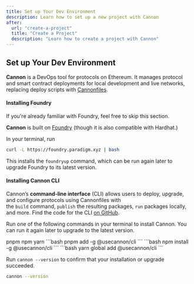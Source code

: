 ```yaml
---
title: Set up Your Dev Environment
description: Learn how to set up a new project with Cannon
after:
  url: "create-a-project"
  title: "Create a Project"
  description: "Learn how to create a project with Cannon"
---
```


## Set up Your Dev Environment
**Cannon** is a DevOps tool for protocols on Ethereum. It manages protocol and smart contract deployments for local development and live networks, replacing deploy scripts with [Cannonfiles](https://usecannon.com/learn/cannonfile).

#### Installing Foundry

<Alert variant="info">
  <AlertTitle className="mb-0">If you're already familiar with Foundry, feel free to skip this section.</AlertTitle>
</Alert>

**Cannon** is built on [Foundry](https://book.getfoundry.sh/) (though it is also compatible with Hardhat.)

In your terminal, run

```bash
curl -L https://foundry.paradigm.xyz | bash
```
This installs the `foundryup` command, which can be run again later to upgrade Foundry to its latest version.

#### Installing Cannon CLI

Cannon’s **command-line interface** (CLI) allows users to deploy, upgrade, and configure protocols using Cannonfiles with the `build` command, `publish` the resulting packages, `run` packages locally, and more. Find the code for the CLI [on GitHub](https://github.com/usecannon/cannon/tree/main/packages/cli).

Run one of the following commands in your terminal to install Cannon. You can run it again later to upgrade to the latest version.

<Tabs defaultValue="pnpm" className="mt-4">
  <TabsList>
    <TabsTrigger value="pnpm" className="w-full">
      <span>pnpm</span>
    </TabsTrigger>
    <TabsTrigger value="npm" className="w-full">
      <span>npm</span>
    </TabsTrigger>
    <TabsTrigger value="yarn" className="w-full">
      <span>yarn</span>
    </TabsTrigger>
  </TabsList>
<TabsContent value="pnpm">
  ```bash
  pnpm add -g @usecannon/cli
  ```
</TabsContent>
<TabsContent value="npm">
  ```bash
  npm install -g @usecannon/cli
  ```
</TabsContent>
<TabsContent value="yarn">
  ```bash
  yarn global add @usecannon/cli
  ```
</TabsContent>
</Tabs>

Run `cannon --version` to confirm that your installation or upgrade succeeded.

```bash
cannon --version
```